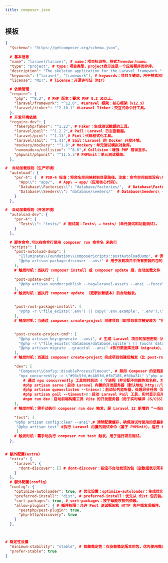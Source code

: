 ```yaml
---
title: composer.json
---
```


## 模板

```json
{
  "$schema": "https://getcomposer.org/schema.json",

  # 基本信息
  "name": "laravel/laravel", # name：项目标识符，格式为vendor/name。
  "type": "project", # type：项目类型，project表示这是一个应用程序而非库。
  "description": "The skeleton application for the Laravel framework.",
  "keywords": ["laravel", "framework"], # keywords：项目关键词，用于搜索和分类。是一个数组(复数形式一般都是数组)
  "license": "MIT", # license：开源许可证（MIT）

  # 依赖管理
  "require": {
    "php": "^8.2", # PHP 版本：要求 PHP 8.2 及以上。
    "laravel/framework": "^12.0", #Laravel 框架：核心框架（v12.x）
    "laravel/tinker": "^2.10.1" #Laravel Tinker：交互式命令行工具。
  },
  # 开发环境依赖
  "require-dev": {
    "fakerphp/faker": "^1.23", # Faker：生成测试数据的工具。
    "laravel/pail": "^1.2.2",# Pail：Laravel 日志查看器。
    "laravel/pint": "^1.13",# Pint：代码格式化工具。
    "laravel/sail": "^1.41",# Sail：Laravel 的 Docker 开发环境。
    "mockery/mockery": "^1.6",# Mockery：单元测试模拟对象库。
    "nunomaduro/collision": "^8.6",# Collision：增强 PHP 错误显示。
    "phpunit/phpunit": "^11.5.3"# PHPUnit：单元测试框架。
  },

#  自动加载规则（生产环境）
  "autoload": {
    "psr-4": {  # PSR-4 标准：将命名空间映射到目录路径。注意：命令空间前面没有\后面有\，目录前面没有/后面有/，易写错
      "App\\": "app/",  # App\ → app/（应用核心代码）。
      "Database\\Factories\\": "database/factories/",  # Database\Factories\ → database/factories/（数据库工厂）。
      "Database\\Seeders\\": "database/seeders/"  # Database\Seeders\ → database/seeders/（数据库填充器）。
    }
  },

#  自动加载规则（开发环境）
  "autoload-dev": {
    "psr-4": {
      "Tests\\": "tests/" # 测试类：Tests\ → tests/（单元测试和功能测试）。
    }
  },

  # 脚本命令,可以在命令行使用 composer run 命令名 来执行
  "scripts": {
    "post-autoload-dump": [
      "Illuminate\\Foundation\\ComposerScripts::postAutoloadDump", # 调用 Laravel 框架内置的脚本，用于更新框架的自动加载映射（如服务提供者、配置文件等）。
      "@php artisan package:discover --ansi" # 用于发现项目中所有安装的包的服务提供者，并生成缓存文件（bootstrap/cache/packages.php），确保包的功能能被框架正常识别。--ansi 表示输出带 ANSI 颜色，更易读。
    ],
    # 触发时机：当执行 composer install 或 composer update 后，自动加载文件（vendor/autoload.php）生成或更新时触发。

    "post-update-cmd": [
      "@php artisan vendor:publish --tag=laravel-assets --ansi --force" # 用于发布 Laravel 核心或第三方包的静态资源（如 CSS、JS、图片等）到项目的 public 目录。--force 表示强制覆盖已存在的文件，确保资源是最新版本；--ansi 同样是带颜色输出。
    ],
    # 触发时机：当执行 composer update （更新依赖版本）后自动触发。


    "post-root-package-install": [
      "@php -r \"file_exists('.env') || copy('.env.example', '.env');\"" # 通过 PHP 命令行脚本检查是否存在 .env 文件，如果不存在，则复制 .env.example 为 .env。.env 是 Laravel 项目的环境配置文件，.env.example 是示例模板，这一步确保项目初始化时就有基础的环境配置文件。
    ],
    # 触发时机：当通过 composer create-project 创建项目（即项目首次被安装为 “根包”）时触发。


    "post-create-project-cmd": [
      "@php artisan key:generate --ansi", # 生成 Laravel 项目的加密密钥（APP_KEY），用于加密 session、cookie 等敏感数据，必须在项目运行前生成，否则框架会报错。
      "@php -r \"file_exists('database/database.sqlite') || touch('database/database.sqlite');\"", #检查是否存在 SQLite 数据库文件（database/database.sqlite），如果不存在则创建一个空文件。这是为了支持 Laravel 默认的 SQLite 数据库配置（方便本地开发快速启动，无需配置 MySQL 等数据库）。
      "@php artisan migrate --graceful --ansi" #执行数据库迁移（migrate），创建默认的数据表（如用户表、密码重置表等）。--graceful 表示如果迁移失败会优雅退出，不抛出致命错误（适合初始化场景）。
    ],
    # 触发时机：当通过 composer create-project 完成项目创建后触发（比 post-root-package-install 稍晚，属于项目初始化的收尾步骤）。

    "dev": [
      "Composer\\Config::disableProcessTimeout", # 禁用 Composer 的进程超时限制，确保开发服务能长期运行。
      "npx concurrently -c \"#93c5fd,#c4b5fd,#fb7185,#fdba74\" \"php artisan serve\" \"php artisan queue:listen --tries=1\" \"php artisan pail --timeout=0\" \"npm run dev\" --names=server,queue,logs,vite"
        # 通过 npx concurrently 工具同时启动 4 个进程（并分配不同颜色和名称，方便区分输出）：
        #php artisan serve：启动 Laravel 内置的开发服务器（默认地址 http://localhost:8000），名称为 server。
        #php artisan queue:listen --tries=1：启动队列监听器，处理异步任务（如邮件发送、消息推送等），--tries=1 表示任务失败后只重试 1 次，名称为 queue。
        #php artisan pail --timeout=0：启动 Laravel Pail 工具，实时显示应用日志，--timeout=0 表示不超时，名称为 logs。
        #npm run dev：启动前端构建工具 Vite 的开发服务器（用于实时编译 JS/CSS），名称为 vite。
    ],
    # 触发时机：需手动执行 composer run dev 触发，是 Laravel 12 新增的 “一站式开发命令”。

    "test": [
    "@php artisan config:clear --ansi",# 清除配置缓存，确保测试时使用的是最新配置（避免缓存导致的配置不一致问题）。
     "@php artisan test" #执行 Laravel 内置的测试命令（基于 PHPUnit），运行 tests 目录下的测试用例，验证代码功能是否正常。
     ]
    # 触发时机：需手动执行 composer run test 触发，用于运行项目测试。
  },


# 额外配置(extra)
  "extra": {
    "laravel": {
      "dont-discover": [] # dont-discover：指定不自动发现的包（空数组表示所有包都自动发现）。
    }
  },
  # 额外配置(config)
  "config": {
    "optimize-autoloader": true, # 优化设置：optimize-autoloader：生成优化的类映射（提升性能）。
    "preferred-install": "dist", # preferred-install：优先从 dist 包安装。
    "sort-packages": true, # sort-packages：按字母顺序排列依赖。
    "allow-plugins": { # 插件权限：允许 Pest 测试框架和 HTTP 客户端发现插件。
      "pestphp/pest-plugin": true,
      "php-http/discovery": true
    }
  },



# 稳定性设置
  "minimum-stability": "stable", # 依赖稳定性：仅安装稳定版本的包，优先使用稳定版本。
  "prefer-stable": true
}
```
